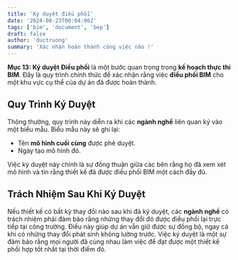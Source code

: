 ```yaml
---
title: 'Ký duyệt điều phối'
date: '2024-08-23T00:04:06Z'
tags: ['bim', 'document', 'bep']
draft: false
author: 'ductruong'
summary: 'Xác nhận hoàn thành công việc nào !'
---
```


**Mục 13: Ký duyệt Điều phối** là một bước quan trọng trong **kế hoạch thực thi BIM**. Đây là quy trình chính thức để xác nhận rằng việc **điều phối BIM** cho một khu vực cụ thể của dự án đã được hoàn thành.

## Quy Trình Ký Duyệt

Thông thường, quy trình này diễn ra khi các **ngành nghề** liên quan ký vào một biểu mẫu. Biểu mẫu này sẽ ghi lại:

- Tên **mô hình cuối cùng** được phê duyệt.
- Ngày tạo mô hình đó.

Việc ký duyệt này chính là sự đồng thuận giữa các bên rằng họ đã xem xét mô hình và tin rằng thiết kế đã được điều phối BIM một cách đầy đủ.

## Trách Nhiệm Sau Khi Ký Duyệt

Nếu thiết kế có bất kỳ thay đổi nào sau khi đã ký duyệt, các **ngành nghề** có trách nhiệm phải đảm bảo rằng những thay đổi đó được điều phối lại trực tiếp tại công trường. Điều này giúp dự án vẫn giữ được sự đồng bộ, ngay cả khi có những thay đổi phát sinh không lường trước. Việc ký duyệt là một sự đảm bảo rằng mọi người đã cùng nhau làm việc để đạt được một thiết kế phối hợp tốt nhất tại thời điểm đó.
